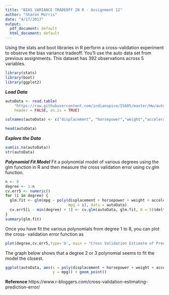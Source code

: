 ```yaml
---
title: "BIAS VARIANCE TRADEOFF IN R - Assignment 12"
author: "Sharon Morris"
date: "4/17/2017"
output:
  pdf_document: default
  html_document: default
---
```


Using the stats and boot libraries in R perform a cross-validation experiment to observe the bias variance tradeoff. You’ll use the auto data set from previous assignments. This dataset has 392 observations across 5 variables. 

```r
library(stats)
library(boot)
library(ggplot2)
```

***Load Data***
```r
autoData <- read.table(
    "https://raw.githubusercontent.com/indianspice/IS605/master/Hw/auto-mpg.data",
    header = FALSE, as.is = TRUE) 

colnames(autoData) <- c("displacement", "horsepower","weight","acceleration","mpg")

head(autoData)
```

***Explore the Data***
```r
sum(is.na(autoData))
str(autoData)
```


***Polynomial Fit Model***
Fit a polynomial model of various degrees using the glm function in R and then measure the cross validation error using cv.glm function.
```r
n <- 8
degree <- 1:n
cv.err5 <- numeric()
for (i in degree) {
  glm.fit <- glm(mpg ~ poly(displacement + horsepower + weight + acceleration, 
                            mpg = i), data = autoData)
  cv.err5[i - min(degree) + 1] <- cv.glm(autoData, glm.fit, K = 5)$delta[1]
}
summary(glm.fit)
```


Once you have fit the various polynomials from degree 1 to 8, you can plot the cross- validation error function as
```r
plot(degree,cv.err5,type='b', main = "Cross Validation Estimate of Prediction Error vs. Degree")
```

The graph below shows that a degree 2 or 3 polynomial seems to fit the model the closest.


```r
ggplot(autoData, aes(x = poly(displacement + horsepower + weight + acceleration), 
                     y = mpg)) + geom_point()
```



**Reference**
https://www.r-bloggers.com/cross-validation-estimating-prediction-error/